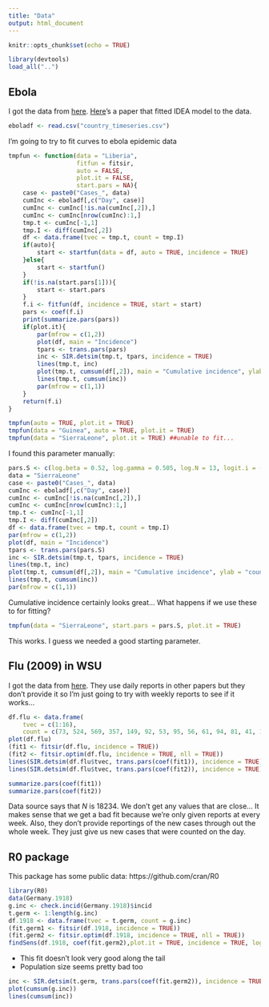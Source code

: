 ```yaml
---
title: "Data"
output: html_document
---
```


```r
knitr::opts_chunk$set(echo = TRUE)
```
```r
library(devtools)
load_all("..")
```

## Ebola

I got the data from [here](https://github.com/cmrivers/ebola). [Here](http://currents.plos.org/outbreaks/article/obk-14-0036-early-epidemic-dynamics-of-the-west-african-2014-ebola-outbreak-estimates-derived-with-a-simple-two-parameter-model/)'s a paper that fitted IDEA model to the data.

```r
eboladf <- read.csv("country_timeseries.csv")
```

I'm going to try to fit curves to ebola epidemic data

```r
tmpfun <- function(data = "Liberia",
                   fitfun = fitsir,
                   auto = FALSE,
                   plot.it = FALSE,
                   start.pars = NA){
    case <- paste0("Cases_", data)
    cumInc <- eboladf[,c("Day", case)]
    cumInc <- cumInc[!is.na(cumInc[,2]),]
    cumInc <- cumInc[nrow(cumInc):1,]
    tmp.t <- cumInc[-1,1]
    tmp.I <- diff(cumInc[,2])
    df <- data.frame(tvec = tmp.t, count = tmp.I)
    if(auto){
        start <- startfun(data = df, auto = TRUE, incidence = TRUE)
    }else{
        start <- startfun()
    }
    if(!is.na(start.pars[1])){
        start <- start.pars
    }
    f.i <- fitfun(df, incidence = TRUE, start = start)
    pars <- coef(f.i)
    print(summarize.pars(pars))
    if(plot.it){
        par(mfrow = c(1,2))
        plot(df, main = "Incidence")
        tpars <- trans.pars(pars)
        inc <- SIR.detsim(tmp.t, tpars, incidence = TRUE)
        lines(tmp.t, inc)
        plot(tmp.t, cumsum(df[,2]), main = "Cumulative incidence", ylab = "count")
        lines(tmp.t, cumsum(inc))
        par(mfrow = c(1,1))
    }
    return(f.i)
}

tmpfun(auto = TRUE, plot.it = TRUE)
tmpfun(data = "Guinea", auto = TRUE, plot.it = TRUE)
tmpfun(data = "SierraLeone", plot.it = TRUE) ##unable to fit...

```

I found this parameter manually:

```r
pars.S <- c(log.beta = 0.52, log.gamma = 0.505, log.N = 13, logit.i = -14)
data = "SierraLeone"
case <- paste0("Cases_", data)
cumInc <- eboladf[,c("Day", case)]
cumInc <- cumInc[!is.na(cumInc[,2]),]
cumInc <- cumInc[nrow(cumInc):1,]
tmp.t <- cumInc[-1,1]
tmp.I <- diff(cumInc[,2])
df <- data.frame(tvec = tmp.t, count = tmp.I)
par(mfrow = c(1,2))
plot(df, main = "Incidence")
tpars <- trans.pars(pars.S)
inc <- SIR.detsim(tmp.t, tpars, incidence = TRUE)
lines(tmp.t, inc)
plot(tmp.t, cumsum(df[,2]), main = "Cumulative incidence", ylab = "count")
lines(tmp.t, cumsum(inc))
par(mfrow = c(1,1))
```

Cumulative incidence certainly looks great... What happens if we use these to for fitting?

```r
tmpfun(data = "SierraLeone", start.pars = pars.S, plot.it = TRUE)
```

This works. I guess we needed a good starting parameter.

## Flu (2009) in WSU

I got the data from [here](https://www.researchgate.net/profile/Elissa_Schwartz/publication/266951690_Pandemic_2009_H1N1_influenza_in_two_settings_in_a_small_community_The_workplace_and_the_university_campus/links/55382bfc0cf226723ab616e6.pdf). They use daily reports in other papers but they don't provide it so I'm just going to try with weekly reports to see if it works...

```r
df.flu <- data.frame(
    tvec = c(1:16),
    count = c(73, 524, 569, 357, 149, 92, 53, 95, 56, 61, 94, 81, 41, 16, 12, 3))
plot(df.flu)
(fit1 <- fitsir(df.flu, incidence = TRUE))
(fit2 <- fitsir.optim(df.flu, incidence = TRUE, nll = TRUE))
lines(SIR.detsim(df.flu$tvec, trans.pars(coef(fit1)), incidence = TRUE))
lines(SIR.detsim(df.flu$tvec, trans.pars(coef(fit2)), incidence = TRUE), col = 2)

summarize.pars(coef(fit1))
summarize.pars(coef(fit2))
```

Data source says that $N$ is 18234. We don't get any values that are close... It makes sense that we get a bad fit because we're only given reports at every week. Also, they don't provide reportings of the new cases through out the whole week. They just give us new cases that were counted on the day.

## R0 package

This package has some public data: https://github.com/cran/R0

```r
library(R0)
data(Germany.1918)
g.inc <- check.incid(Germany.1918)$incid
t.germ <- 1:length(g.inc)
df.1918 <- data.frame(tvec = t.germ, count = g.inc)
(fit.germ1 <- fitsir(df.1918, incidence = TRUE))
(fit.germ2 <- fitsir.optim(df.1918, incidence = TRUE, nll = TRUE))
findSens(df.1918, coef(fit.germ2),plot.it = TRUE, incidence = TRUE, log = "y", nll = TRUE)
```

* This fit doesn't look very good along the tail
* Population size seems pretty bad too

```r
inc <- SIR.detsim(t.germ, trans.pars(coef(fit.germ2)), incidence = TRUE)
plot(cumsum(g.inc))
lines(cumsum(inc))
```